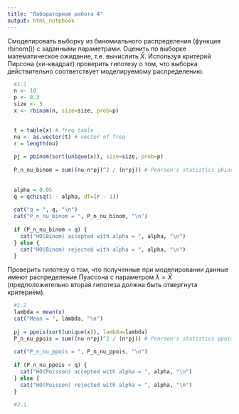 ```yaml
---
title: "Лабораторная работа 4"
output: html_notebook
---
```


Смоделировать выборку из биномиального распределения (функция rbinom()) с
заданными параметрами. Оценить по выборке математическое ожидание, т.е. вычислить
$\bar{X}$. Используя критерий Пирсона (хи-квадрат) проверить гипотезу о том, что выборка
действительно соответствует моделируемому распределению.


```r
  #1.1
  n <- 10
  p <- 0.3
  size <- 5
  x <- rbinom(n, size=size, prob=p)

  
  t = table(x) # freq table
  nu <- as.vector(t) # vector of freq
  r = length(nu)
  
  pj = pbinom(sort(unique(x)), size=size, prob=p)
  
  P_n_nu_binom = sum((nu-n*pj)^2 / (n*pj)) # Pearson's statistics pbinom
  
  
  alpha = 0.05
  q = qchisq(1 - alpha, df=(r - 1))
  
  cat("q = ", q, "\n")
  cat("P_n_nu_binom = ", P_n_nu_binom, "\n")
  
  if (P_n_nu_binom < q) {
    cat("HO(Binom) accepted with alpha = ", alpha, "\n")
  } else {
    cat("HO(Binom) rejected with alpha = ", alpha, "\n")
  }
```

Проверить гипотезу о том, что полученные при моделировании данные имеют
распределение Пуассона с параметром $\lambda = \bar{X}$ (предположительно вторая гипотеза должна
быть отвергнута критерием).

```r
  #1.2
  lambda = mean(x)
  cat("Mean = ", lambda, "\n")
  
  pj = ppois(sort(unique(x)), lambda=lambda)
  P_n_nu_ppois = sum((nu-n*pj)^2 / (n*pj)) # Pearson's statistics ppois
  
  cat("P_n_nu_ppois = ", P_n_nu_ppois, "\n")
  
  if (P_n_nu_ppois < q) {
    cat("HO(Poisson) accepted with alpha = ", alpha, "\n")
  } else {
    cat("HO(Poisson) rejected with alpha = ", alpha, "\n")
  }
```




```r
  #2.1
  
```


